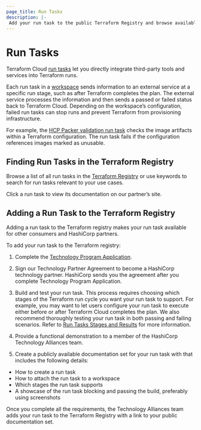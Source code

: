 ```yaml
---
page_title: Run Tasks
description: |-
 Add your run task to the public Terraform Registry and browse available run tasks and their documentation.
---
```


# Run Tasks
Terraform Cloud [run tasks](/terraform/cloud-docs/workspaces/settings/run-tasks) let you directly integrate third-party tools and services into Terraform runs. 

Each run task in a [workspace](/terraform/cloud-docs/workspaces) sends information to an external service at a specific run stage, such as after Terraform completes the plan. The external service processes the information and then sends a passed or failed status back to Terraform Cloud. Depending on the workspace’s configuration, failed run tasks can stop runs and prevent Terraform from provisioning infrastructure. 

For example, the [HCP Packer validation run task](/hcp/docs/packer/manage-image-use/terraform-cloud-run-tasks) checks the image artifacts within a Terraform configuration. The run task fails if the configuration references images marked as unusable.

## Finding Run Tasks in the Terraform Registry

Browse a list of all run tasks in the [Terraform Registry](https://registry.terraform.io/browse/run-tasks) or use keywords to search for run tasks relevant to your use cases.

Click a run task to view its documentation on our partner’s site.

## Adding a Run Task to the Terraform Registry

Adding a run task to the Terraform registry makes your run task available for other consumers and HashiCorp partners.

To add your run task to the Terraform registry:

1. Complete the [Technology Program Application](https://www.hashicorp.com/go/tech-partner).

1. Sign our Technology Partner Agreement to become a HashiCorp technology partner. HashiCorp sends you the agreement after you complete Technology Program Application.

1. Build and test your run task. This process requires choosing which stages of the Terraform run cycle you want your run task to support. For example, you may want to let users configure your run task to execute either before or after Terraform Cloud completes the plan. We also recommend thoroughly testing your run task in both passing and failing scenarios. Refer to [Run Tasks Stages and Results](/terraform/cloud-docs/api-docs/run-tasks/run-task-stages-and-results) for more information.

1. Provide a functional demonstration to a member of the HashiCorp Technology Alliances team. 

1. Create a publicly available documentation set for your run task with that includes the following details:
  - How to create a run task
  - How to attach the run task to a workspace
  - Which stages the run task supports
  - A showcase of the run task blocking and passing the build, preferably using screenshots

Once you complete all the requirements, the Technology Alliances team adds your run task to the Terraform Registry with a link to your public documentation set.
